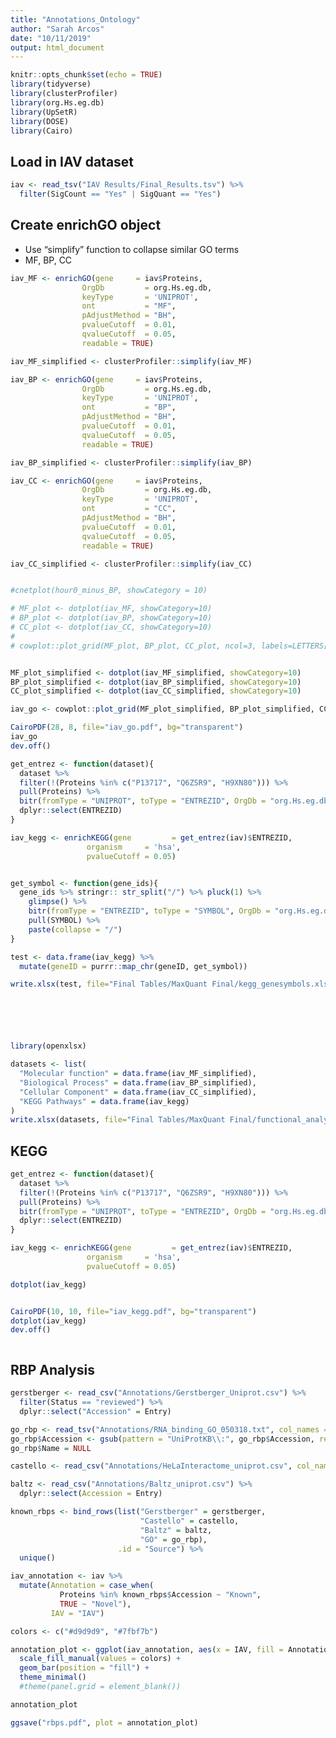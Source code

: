 ```yaml
---
title: "Annotations_Ontology"
author: "Sarah Arcos"
date: "10/11/2019"
output: html_document
---
```


```r
knitr::opts_chunk$set(echo = TRUE)
library(tidyverse)
library(clusterProfiler)
library(org.Hs.eg.db)
library(UpSetR)
library(DOSE)
library(Cairo)
```


## Load in IAV dataset

```r
iav <- read_tsv("IAV Results/Final_Results.tsv") %>%
  filter(SigCount == "Yes" | SigQuant == "Yes")
```

## Create enrichGO object
 - Use "simplify" function to collapse similar GO terms
 - MF, BP, CC

```r
iav_MF <- enrichGO(gene     = iav$Proteins,
                OrgDb         = org.Hs.eg.db,
                keyType       = 'UNIPROT',
                ont           = "MF",
                pAdjustMethod = "BH",
                pvalueCutoff  = 0.01,
                qvalueCutoff  = 0.05,
                readable = TRUE)

iav_MF_simplified <- clusterProfiler::simplify(iav_MF)

iav_BP <- enrichGO(gene     = iav$Proteins,
                OrgDb         = org.Hs.eg.db,
                keyType       = 'UNIPROT',
                ont           = "BP",
                pAdjustMethod = "BH",
                pvalueCutoff  = 0.01,
                qvalueCutoff  = 0.05,
                readable = TRUE)

iav_BP_simplified <- clusterProfiler::simplify(iav_BP)

iav_CC <- enrichGO(gene     = iav$Proteins,
                OrgDb         = org.Hs.eg.db,
                keyType       = 'UNIPROT',
                ont           = "CC",
                pAdjustMethod = "BH",
                pvalueCutoff  = 0.01,
                qvalueCutoff  = 0.05,
                readable = TRUE)

iav_CC_simplified <- clusterProfiler::simplify(iav_CC)


#cnetplot(hour0_minus_BP, showCategory = 10)

# MF_plot <- dotplot(iav_MF, showCategory=10)
# BP_plot <- dotplot(iav_BP, showCategory=10)
# CC_plot <- dotplot(iav_CC, showCategory=10)
# 
# cowplot::plot_grid(MF_plot, BP_plot, CC_plot, ncol=3, labels=LETTERS[1:3])


MF_plot_simplified <- dotplot(iav_MF_simplified, showCategory=10)
BP_plot_simplified <- dotplot(iav_BP_simplified, showCategory=10)
CC_plot_simplified <- dotplot(iav_CC_simplified, showCategory=10)

iav_go <- cowplot::plot_grid(MF_plot_simplified, BP_plot_simplified, CC_plot_simplified, ncol=3, labels=LETTERS[1:3])

CairoPDF(28, 8, file="iav_go.pdf", bg="transparent")
iav_go
dev.off()

get_entrez <- function(dataset){
  dataset %>%
  filter(!(Proteins %in% c("P13717", "Q6ZSR9", "H9XN80"))) %>%
  pull(Proteins) %>%
  bitr(fromType = "UNIPROT", toType = "ENTREZID", OrgDb = "org.Hs.eg.db") %>%
  dplyr::select(ENTREZID)
}

iav_kegg <- enrichKEGG(gene         = get_entrez(iav)$ENTREZID,
                 organism     = 'hsa',
                 pvalueCutoff = 0.05)


get_symbol <- function(gene_ids){
  gene_ids %>% stringr:: str_split("/") %>% pluck(1) %>%
    glimpse() %>%
    bitr(fromType = "ENTREZID", toType = "SYMBOL", OrgDb = "org.Hs.eg.db") %>%
    pull(SYMBOL) %>%
    paste(collapse = "/")
}

test <- data.frame(iav_kegg) %>%
  mutate(geneID = purrr::map_chr(geneID, get_symbol))

write.xlsx(test, file="Final Tables/MaxQuant Final/kegg_genesymbols.xlsx", row.names=FALSE)






library(openxlsx)

datasets <- list(
  "Molecular function" = data.frame(iav_MF_simplified),
  "Biological Process" = data.frame(iav_BP_simplified),
  "Cellular Component" = data.frame(iav_CC_simplified),
  "KEGG Pathways" = data.frame(iav_kegg)
)
write.xlsx(datasets, file="Final Tables/MaxQuant Final/functional_analyses.xlsx", row.names=FALSE)
```




## KEGG
```r
get_entrez <- function(dataset){
  dataset %>%
  filter(!(Proteins %in% c("P13717", "Q6ZSR9", "H9XN80"))) %>%
  pull(Proteins) %>%
  bitr(fromType = "UNIPROT", toType = "ENTREZID", OrgDb = "org.Hs.eg.db") %>%
  dplyr::select(ENTREZID)
}

iav_kegg <- enrichKEGG(gene         = get_entrez(iav)$ENTREZID,
                 organism     = 'hsa',
                 pvalueCutoff = 0.05)

dotplot(iav_kegg)


CairoPDF(10, 10, file="iav_kegg.pdf", bg="transparent")
dotplot(iav_kegg)
dev.off()



```


## RBP Analysis

```r
gerstberger <- read_csv("Annotations/Gerstberger_Uniprot.csv") %>%
  filter(Status == "reviewed") %>%
  dplyr::select("Accession" = Entry)

go_rbp <- read_tsv("Annotations/RNA_binding_GO_050318.txt", col_names = c("Accession", "Name"))
go_rbp$Accession <- gsub(pattern = "UniProtKB\\:", go_rbp$Accession, replacement = "")
go_rbp$Name = NULL

castello <- read_csv("Annotations/HeLaInteractome_uniprot.csv", col_names = "Accession")

baltz <- read_csv("Annotations/Baltz_uniprot.csv") %>%
  dplyr::select(Accession = Entry)

known_rbps <- bind_rows(list("Gerstberger" = gerstberger,
                             "Castello" = castello,
                             "Baltz" = baltz,
                             "GO" = go_rbp),
                        .id = "Source") %>%
  unique()

iav_annotation <- iav %>%
  mutate(Annotation = case_when(
           Proteins %in% known_rbps$Accession ~ "Known",
           TRUE ~ "Novel"),
         IAV = "IAV")

colors <- c("#d9d9d9", "#7fbf7b")

annotation_plot <- ggplot(iav_annotation, aes(x = IAV, fill = Annotation)) +
  scale_fill_manual(values = colors) +
  geom_bar(position = "fill") +
  theme_minimal()
  #theme(panel.grid = element_blank())

annotation_plot

ggsave("rbps.pdf", plot = annotation_plot)
```









